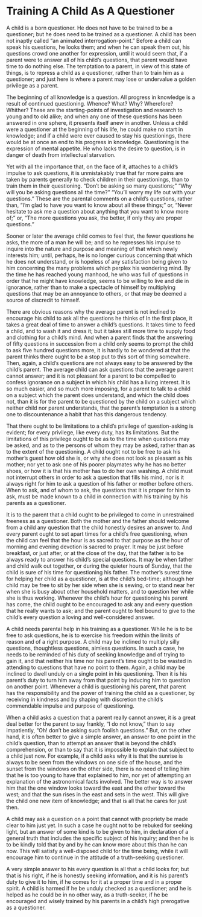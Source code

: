 # Training A Child As A Questioner

A child is a born questioner. He does not have to be trained to be a questioner; but he does need to be trained as a questioner. A child has been not inaptly called "an animated interrogation-point." Before a child can speak his questions, he looks them; and when he can speak them out, his questions crowd one another for expression, until it would seem that, if a parent were to answer all of his child's questions, that parent would have time to do nothing else. The temptation to a parent, in view of this state of things, is to repress a child as a questioner, rather than to train him as a questioner; and just here is where a parent may lose or undervalue a golden privilege as a parent.

The beginning of all knowledge is a question. All progress in knowledge is a result of continued questioning. Whence? What? Why? Wherefore? Whither? These are the starting-points of investigation and research to young and to old alike; and when any one of these questions has been answered in one sphere, it presents itself anew in another. Unless a child were a questioner at the beginning of his life, he could make no start in knowledge; and if a child were ever caused to stay his questionings, there would be at once an end to his progress in knowledge. Questioning is the expression of mental appetite. He who lacks the desire to question, is in danger of death from intellectual starvation.

Yet with all the importance that, on the face of it, attaches to a child's impulse to ask questions, it is unmistakably true that far more pains are taken by parents generally to check children in their questionings, than to train them in their questioning. "Don't be asking so many questions;" "Why will you be asking questions all the time?" "You'll worry my life out with your questions." These are the parental comments on a child's questions, rather than, "I'm glad to have you want to know about all these things;" or, "Never hesitate to ask me a question about anything that you want to know more of;" or, "The more questions you ask, the better, if only they are proper questions."

Sooner or later the average child comes to feel that, the fewer questions he asks, the more of a man he will be; and so he represses his impulse to inquire into the nature and purpose and meaning of that which newly interests him; until, perhaps, he is no longer curious concerning that which he does not understand, or is hopeless of any satisfaction being given to him concerning the many problems which perplex his wondering mind. By the time he has reached young manhood, he who was full of questions in order that he might have knowledge, seems to be willing to live and die in ignorance, rather than to make a spectacle of himself by multiplying questions that may be an annoyance to others, or that may be deemed a source of discredit to himself.

There are obvious reasons why the average parent is not inclined to encourage his child to ask all the questions he thinks of In the first place, it takes a great deal of time to answer a child's questions. It takes time to feed a child, and to wash it and dress it; but it takes still more time to supply food and clothing for a child's mind. And when a parent finds that the answering of fifty questions in succession from a child only seems to prompt the child to ask five hundred questions more, it is hardly to be wondered at that the parent thinks there ought to be a stop put to this sort of thing somewhere. Then, again, a child's questions are not always easy to be answered by the child's parent. The average child can ask questions that the average parent cannot answer; and it is not pleasant for a parent to be compelled to confess ignorance on a subject in which his child has a living interest. It is so much easier, and so much more imposing, for a parent to talk to a child on a subject which the parent does understand, and which the child does not, than it is for the parent to be questioned by the child on a subject which neither child nor parent understands, that the parent's temptation is a strong one to discountenance a habit that has this dangerous tendency.

That there ought to be limitations to a child's privilege of question-asking is evident; for every privilege, like every duty, has its limitations. But the limitations of this privilege ought to be as to the time when questions may be asked, and as to the persons of whom they may be asked, rather than as to the extent of the questioning. A child ought not to be free to ask his mother's guest how old she is, or why she does not look as pleasant as his mother; nor yet to ask one of his poorer playmates why he has no better shoes, or how it is that his mother has to do her own washing. A child must not interrupt others in order to ask a question that fills his mind, nor is it always right for him to ask a question of his father or mother before others. When to ask, and of whom to ask, the questions that it is proper for him to ask, must be made known to a child in connection with his training by his parents as a questioner.

It is to the parent that a child ought to be privileged to come in unrestrained freeness as a questioner. Both the mother and the father should welcome from a child any question that the child honestly desires an answer to. And every parent ought to set apart times for a child's free questioning, when the child can feel that the hour is as sacred to that purpose as the hour of morning and evening devotion is sacred to prayer. It may be just before breakfast, or just after, or at the close of the day, that the father is to be always ready to answer his child's special questions. It may be when father and child walk out together, or during the quieter hours of Sunday, that the child is sure of his time for questioning his father. The mother's surest time for helping her child as a questioner, is at the child's bed-time; although her child may be free to sit by her side when she is sewing, or to stand near her when she is busy about other household matters, and to question her while she is thus working. Whenever the child's hour for questioning his parent has come, the child ought to be encouraged to ask any and every question that he really wants to ask; and the parent ought to feel bound to give to the child's every question a loving and well-considered answer.

A child needs parental help in his training as a questioner. While he is to be free to ask questions, he is to exercise his freedom within the limits of reason and of a right purpose. A child may be inclined to multiply silly questions, thoughtless questions, aimless questions. In such a case, he needs to be reminded of his duty of seeking knowledge and of trying to gain it, and that neither his time nor his parent's time ought to be wasted in attending to questions that have no point to them. Again, a child may be inclined to dwell unduly on a single point in his questioning. Then it is his parent's duty to turn him away from that point by inducing him to question on another point. Whenever a child is questioning his parent, that parent has the responsibility and the power of training the child as a questioner, by receiving in kindness and by shaping with discretion the child's commendable impulse and purpose of questioning.

When a child asks a question that a parent really cannot answer, it is a great deal better for the parent to say frankly, "I do not know," than to say impatiently, "Oh! don't be asking such foolish questions." But, on the other hand, it is often better to give a simple answer, an answer to one point in the child's question, than to attempt an answer that is beyond the child's comprehension, or than to say that it is impossible to explain that subject to a child just now. For example, if a child asks why it is that the sunrise is always to be seen from the windows on one side of the house, and the sunset from the windows on the other side, there is no need of telling him that he is too young to have that explained to him, nor yet of attempting an explanation of the astronomical facts involved. The better way is to answer him that the one window looks toward the east and the other toward the west; and that the sun rises in the east and sets in the west. This will give the child one new item of knowledge; and that is all that he cares for just then.

A child may ask a question on a point that cannot with propriety be made clear to him just yet. In such a case he ought not to be rebuked for seeking light, but an answer of some kind is to be given to him, in declaration of a general truth that includes the specific subject of his inquiry; and then he is to be kindly told that by and by he can know more about this than he can now. This will satisfy a well-disposed child for the time being, while it will encourage him to continue in the attitude of a truth-seeking questioner.

A very simple answer to his every question is all that a child looks for; but that is his right, if he is honestly seeking information, and it is his parent's duty to give it to him, if he comes for it at a proper time and in a proper spirit. A child is harmed if he be unduly checked as a questioner; and he is helped as he could be in no other way, as a truth-seeker, if he be encouraged and wisely trained by his parents in a child's high prerogative as a questioner.